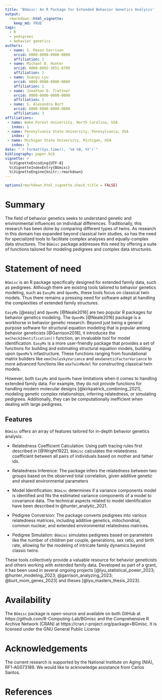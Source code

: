 ```yaml
---
title: 'BGmisc: An R Package for Extended Behavior Genetics Analysis'
output:
  rmarkdown::html_vignette:
    keep_md: TRUE
tags:
  - R
  - pedigrees
  - behavior genetics
authors:
  - name: S. Mason Garrison
    orcid: 0000-0000-0000-0000
    affiliation: 1
  - name: Michael D. Hunter
    orcid: 0000-0002-3651-6709
    affiliation: 2
  - name: Xuanyu Lyu
    orcid: 0000-0000-0000-0000
    affiliation: 1
  - name: Jonathan D. Trattner
    orcid: 0000-0000-0000-0000
    affiliation: 1  
  - name: S. Alexandra Burt
    orcid: 0000-0000-0000-0000
    affiliation: 3
affiliations:
 - name: Wake Forest University, North Carolina, USA
   index: 1
 - name: Pennsylvania State University, Pennsylvania, USA
   index: 2
 - name: Michigan State University, Michigan, USA
   index: 3
date: "`r format(Sys.time(), '%d %B, %Y')`"
bibliography: paper.bib
vignette: >
  %\VignetteEncoding{UTF-8}
  %\VignetteIndexEntry{BGmisc}
  %\VignetteEngine{knitr::rmarkdown}
---
```

```r
options(rmarkdown.html_vignette.check_title = FALSE)
```
<!--Guidance 
JOSS welcomes submissions from broadly diverse research areas. For this reason, we require that authors include in the paper some sentences that explain the software functionality and domain of use to a non-specialist reader. We also require that authors explain the research applications of the software. The paper should be between 250-1000 words. Authors submitting papers significantly longer than 1000 words may be asked to reduce the length of their paper.
Your paper should include:

A list of the authors of the software and their affiliations, using the correct format (see the example below).
A summary describing the high-level functionality and purpose of the software for a diverse, non-specialist audience.
A Statement of need section that clearly illustrates the research purpose of the software and places it in the context of related work.
A list of key references, including to other software addressing related needs. Note that the references should include full names of venues, e.g., journals and conferences, not abbreviations only understood in the context of a specific discipline.
Mention (if applicable) a representative set of past or ongoing research projects using the software and recent scholarly publications enabled by it.
Acknowledgment of any financial support.
-->
# Summary
<!-- > A summary describing the high-level functionality and purpose of the software for a diverse, non-specialist audience. -->

The field of behavior genetics seeks to understand  genetic and environmental influences on individual differences. Traditionally, this research has been done by comparing different types of twins. As research in this domain has expanded beyond classical twin studies, so has the need for specialized tools to facilitate complex analyses and equally-complex data structures. The `BGmisc` package addresses this need by offering a suite of functions tailored for modeling pedigrees and complex data structures. 


# Statement of need
<!-- A Statement of need section that clearly illustrates the research purpose of the software and places it in the context of related work. -->

`BGmisc` is an R package specifically designed for extended family data, such as pedigrees. Although  there are existing tools tailored to behavior genetics modeling, such as `EasyMx` and `OpenMx`, these tools focus  on classical twin models. Thus there remains a pressing need for software adept at handling the complexities of extended family structures.

`EasyMx` [@easy] and `OpenMx` [@Neale2016] are two popular R packages for behavior genetics modeling. The `OpenMx` [@Neale2016] package is a workhorse in behavior genetic research. Beyond just being a general purpose software for structural equation modeling that is popular among behavior geneticists [@Garrison2018], it introduces the `mxCheckIdentification()` function, an invaluable tool for model identification. `EasyMx` is a more user-friendly package that provides a set of functions for building and estimating structural equation models, building upon `OpenMx`'s infastructure. These functions ranging from foundational matrix builders like `emxCholeskyVariance` and `emxGeneticFactorVariance` to more advanced functions like `emxTwinModel` for constructing classical twin models. 

However, both `EasyMx` and `OpenMx` have limitations when it comes to handling extended family data. For example, they do not provide functions for handling modern molecular designs [@kirkpatrick_combining_2021], modeling genetic complex relationships, inferring relatedness, or simulating pedigrees. Additionally, they can be computationally inefficient when dealing with large pedigrees.

<!-- A list of key references, including to other software addressing related needs. Note that the references should include full names of venues, e.g., journals and conferences, not abbreviations only understood in the context of a specific discipline.-->

## Features

`BGmisc` offers an array of features tailored for in-depth behavior genetics analysis:

- Relatedness Coefficient Calculation: Using path tracing rules first described in [@Wright1922], `BGmisc` calculates the relatedness coefficient between all pairs of individuals based on mother and father ids.

- Relatedness Inference: The package infers the relatedness between two groups based on the observed total correlation, given  additive genetic  and shared environmental parameters

- Model Identification: `BGmisc` determines if a variance components model is identified and fits the estimated variance components of a model to covariance data. The technical aspects related to model identification have been described in @hunter_analytic_2021.

- Pedigree Conversion: The package converts pedigrees into various relatedness matrices, including additive genetics, mitochondrial, common nuclear, and extended environmental relatedness matrices.

- Pedigree Simulation: `BGmisc` simulates pedigrees based on parameters like the number of children per couple, generations, sex ratio, and birth rate, allowing for the modeling of intricate family dynamics beyond classic twins.


<!-- Mention (if applicable) a representative set of past or ongoing research projects using the software and recent scholarly publications enabled by it.-->
These tools collectively provide a valuable resource for behavior geneticists and others working with extended family data. Developed as part of a grant, it has been used in several ongoing projects [@lyu_statistical_power_2023; @hunter_modeling_2023; @garrison_analyzing_2023; @burt_mom_genes_2023] and theses [@lyu_masters_thesis_2023]. 


# Availability

The `BGmisc` package is open-source and available on both GitHub at https://github.com/R-Computing-Lab/BGmisc and the Comprehensive R Archive Network (CRAN)  at https://cran.r-project.org/package=BGmisc. It is licensed under the GNU General Public License


# Acknowledgements

The current research is supported by the National Institute on Aging (NIA), RF1-AG073189. We would like to acknowledge assistance from Carlos Santos.


# References
